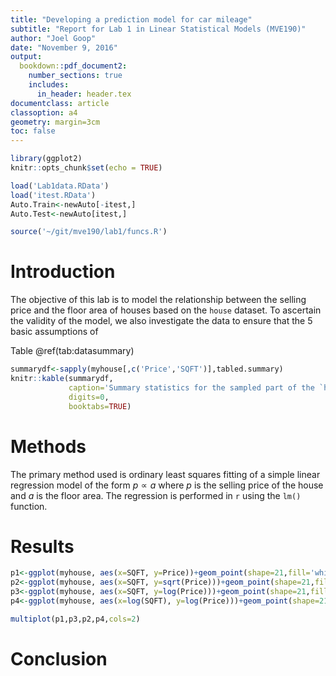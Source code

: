 ```yaml
---
title: "Developing a prediction model for car mileage"
subtitle: "Report for Lab 1 in Linear Statistical Models (MVE190)"
author: "Joel Goop"
date: "November 9, 2016"
output: 
  bookdown::pdf_document2:
    number_sections: true
    includes:
      in_header: header.tex
documentclass: article
classoption: a4
geometry: margin=3cm
toc: false
---
```


```r
library(ggplot2)
knitr::opts_chunk$set(echo = TRUE)

load('Lab1data.RData')
load('itest.RData')
Auto.Train<-newAuto[-itest,]
Auto.Test<-newAuto[itest,]

source('~/git/mve190/lab1/funcs.R')
```

# Introduction

The objective of this lab is to model the relationship between the selling price and the floor area of houses based on the `house` dataset. To ascertain the validity of the model, we also investigate the data to ensure that the 5 basic assumptions of 

Table \@ref(tab:datasummary)

```r
summarydf<-sapply(myhouse[,c('Price','SQFT')],tabled.summary)
knitr::kable(summarydf,
             caption='Summary statistics for the sampled part of the `house` dataset',
             digits=0,
             booktabs=TRUE)
```

# Methods

The primary method used is ordinary least squares fitting of a simple linear regression model of the form $p \propto a$ where $p$ is the selling price of the house and $a$ is the floor area. The regression is performed in `r` using the `lm()` function. 

# Results

```r
p1<-ggplot(myhouse, aes(x=SQFT, y=Price))+geom_point(shape=21,fill='white')
p2<-ggplot(myhouse, aes(x=SQFT, y=sqrt(Price)))+geom_point(shape=21,fill='white')
p3<-ggplot(myhouse, aes(x=SQFT, y=log(Price)))+geom_point(shape=21,fill='white')
p4<-ggplot(myhouse, aes(x=log(SQFT), y=log(Price)))+geom_point(shape=21,fill='white')

multiplot(p1,p3,p2,p4,cols=2)
```

# Conclusion
